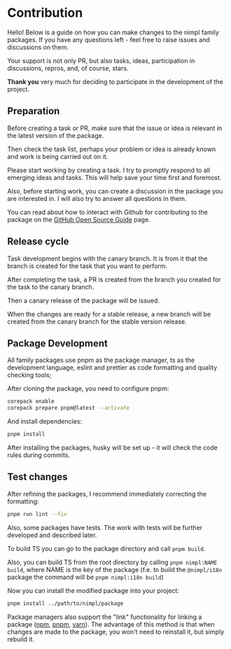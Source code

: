 # Contribution

Hello! Below is a guide on how you can make changes to the nimpl family packages. If you have any questions left - feel free to raise issues and discussions on them.

Your support is not only PR, but also tasks, ideas, participation in discussions, repros, and, of course, stars.

**Thank you** very much for deciding to participate in the development of the project.

## Preparation

Before creating a task or PR, make sure that the issue or idea is relevant in the latest version of the package.

Then check the task list, perhaps your problem or idea is already known and work is being carried out on it.

Please start working by creating a task. I try to promptly respond to all emerging ideas and tasks. This will help save your time first and foremost.

Also, before starting work, you can create a discussion in the package you are interested in. I will also try to answer all questions in them.

You can read about how to interact with Github for contributing to the package on the [GitHub Open Source Guide](https://opensource.guide/how-to-contribute/) page.

## Release cycle

Task development begins with the canary branch. It is from it that the branch is created for the task that you want to perform.

After completing the task, a PR is created from the branch you created for the task to the canary branch.

Then a canary release of the package will be issued.

When the changes are ready for a stable release, a new branch will be created from the canary branch for the stable version release.

## Package Development

All family packages use pnpm as the package manager, ts as the development language, eslint and prettier as code formatting and quality checking tools;

After cloning the package, you need to configure pnpm:

```bash
corepack enable
corepack prepare pnpm@latest --activate
```

And install dependencies:

```bash
pnpm install
```

After installing the packages, husky will be set up - it will check the code rules during commits.

## Test changes

After refining the packages, I recommend immediately correcting the formatting:

```bash
pnpm run lint --fix
```

Also, some packages have tests. The work with tests will be further developed and described later.

To build TS you can go to the package directory and call `pnpm build`.

Also, you can build TS from the root directory by calling `pnpm nimpl:NAME build`, where NAME is the key of the package (f.e. to build the `@nimpl/i18n` package the command will be `pnpm nimpl:i18n build`)

Now you can install the modified package into your project:

```bash
pnpm install ../path/to/nimpl/package
```

Package managers also support the "link" functionality for linking a package ([npm](https://docs.npmjs.com/cli/v10/commands/npm-link), [pnpm](https://pnpm.io/cli/link), [yarn](https://classic.yarnpkg.com/lang/en/docs/cli/link/)).
The advantage of this method is that when changes are made to the package, you won't need to reinstall it, but simply rebuild it.
